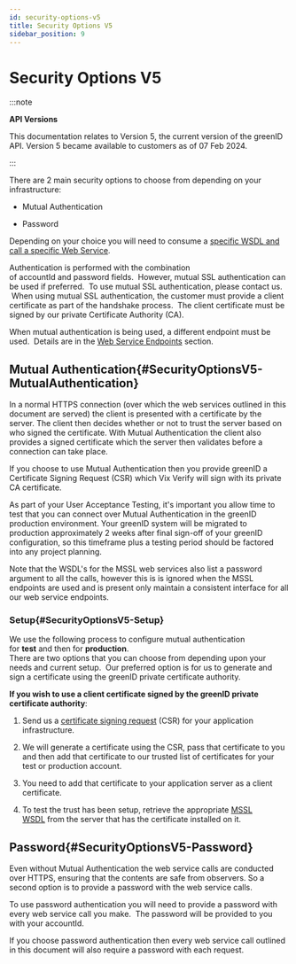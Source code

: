 ```yaml
---
id: security-options-v5
title: Security Options V5
sidebar_position: 9
---
```


# Security Options V5

:::note

**API Versions**

This documentation relates to Version 5, the current version of the greenID API. Version 5 became available to customers as of 07 Feb 2024.

:::

There are 2 main security options to choose from depending on your infrastructure:

- Mutual Authentication

- Password

Depending on your choice you will need to consume a [specific WSDL and call a specific Web Service](https://vixverify.atlassian.net/wiki/spaces/GREEN/pages/8880463/Web+Service+Endpoints).

Authentication is performed with the combination of accountId and password fields.  However, mutual SSL authentication can be used if preferred.  To use mutual SSL authentication, please contact us.  When using mutual SSL authentication, the customer must provide a client certificate as part of the handshake process.  The client certificate must be signed by our private Certificate Authority (CA).

When mutual authentication is being used, a different endpoint must be used.  Details are in the [Web Service Endpoints](https://vixverify.atlassian.net/wiki/spaces/GREEN/pages/8880463/Web+Service+Endpoints) section.

## Mutual Authentication{#SecurityOptionsV5-MutualAuthentication}

In a normal HTTPS connection (over which the web services outlined in this document are served) the client is presented with a certificate by the server. The client then decides whether or not to trust the server based on who signed the certificate. With Mutual Authentication the client also provides a signed certificate which the server then validates before a connection can take place.

If you choose to use Mutual Authentication then you provide greenID a Certificate Signing Request (CSR) which Vix Verify will sign with its private CA certificate.

As part of your User Acceptance Testing, it's important you allow time to test that you can connect over Mutual Authentication in the greenID production environment. Your greenID system will be migrated to production approximately 2 weeks after final sign-off of your greenID configuration, so this timeframe plus a testing period should be factored into any project planning.

Note that the WSDL's for the MSSL web services also list a password argument to all the calls, however this is is ignored when the MSSL endpoints are used and is present only maintain a consistent interface for all our web service endpoints.

### Setup{#SecurityOptionsV5-Setup}

We use the following process to configure mutual authentication for **test** and then for **production**.\
There are two options that you can choose from depending upon your needs and current setup.  Our preferred option is for us to generate and sign a certificate using the greenID private certificate authority.

**If you wish to use a client certificate signed by the greenID private certificate authority**:

1. Send us a [certificate signing request](http://en.wikipedia.org/wiki/Certificate_signing_request) (CSR) for your application infrastructure.

2. We will generate a certificate using the CSR, pass that certificate to you and then add that certificate to our trusted list of certificates for your test or production account.

3. You need to add that certificate to your application server as a client certificate.

4. To test the trust has been setup, retrieve the appropriate [MSSL WSDL](https://vixverify.atlassian.net/wiki/spaces/GREEN/pages/8880463/Web+Service+Endpoints) from the server that has the certificate installed on it.

## Password{#SecurityOptionsV5-Password}

Even without Mutual Authentication the web service calls are conducted over HTTPS, ensuring that the contents are safe from observers. So a second option is to provide a password with the web service calls.

To use password authentication you will need to provide a password with every web service call you make.  The password will be provided to you with your accountId.

If you choose password authentication then every web service call outlined in this document will also require a password with each request. 
